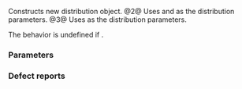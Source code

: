 {{cpp/numeric/random/uniform_int_distribution/title|uniform_int_distribution}}
{{cpp/numeric/random/uniform_int_distribution/navbar}}
{{dcl begin}}
{{dcl|num=1|since=c++11|1=
uniform_int_distribution() : uniform_int_distribution(0) { }
}}
{{dcl|num=2|since=c++11|1=
explicit uniform_int_distribution( IntType a, 
                                   IntType b = std::numeric_limits&lt;IntType&gt;::max() );
}}
{{dcl|num=3|since=c++11|1=
explicit uniform_int_distribution( const param_type&amp; params );
}}
{{dcl end}}

Constructs new distribution object.
@2@ Uses {{c|a}} and {{c|b}} as the distribution parameters.
@3@ Uses {{c|params}} as the distribution parameters.

The behavior is undefined if {{c|a &gt; b}}.

===Parameters===
{{par begin}}
{{par|a|the ''a'' distribution parameter (minimum value)}}
{{par|b|the ''b'' distribution parameter (maximum value)}}
{{par|params|the distribution parameter set}}
{{par end}}

=== Defect reports ===
{{dr list begin}}
{{dr list item|paper=P0935R0|std=C++11|before=default constructor was explicit|after=made implicit}}
{{dr list end}}

{{langlinks|de|es|fr|it|ja|pt|ru|zh}}